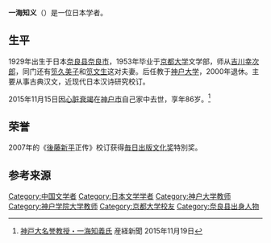 '''一海知义'''（{{bd|1929年|5月15日|2015年|11月15日}}）是一位日本学者。

== 生平 ==
1929年出生于日本[[奈良县|奈良县]][[奈良市|奈良市]]，1953年毕业于[[京都大学|京都大学]]文学部，师从[[吉川幸次郎|吉川幸次郎]]，同门还有[[笕久美子|笕久美子]]和[[笕文生|笕文生]]这对夫妻。后任教于[[神户大学|神户大学]]，2000年退休。主要从事古典汉文，近现代日本汉诗研究校订。

2015年11月15日因[[心脏衰竭|心脏衰竭]]在[[神户市|神户市]]自己家中去世，享年86岁。<ref>[http://www.sankei.com/west/news/151119/wst1511190063-n1.html 神戸大名誉教授・一海知義氏] {{Wayback|url=http://www.sankei.com/west/news/151119/wst1511190063-n1.html |date=20151119210813 }} 産経新聞 2015年11月19日</ref>

==荣誉==
2007年的《[[後藤新平|後藤新平]]正传》校订获得[[毎日出版文化奖|毎日出版文化奖]]特別奖。

== 参考来源==
{{Reflist}}

{{DEFAULTSORT:Itsuka Tomoyoshi}}
[[Category:中国文学者|Category:中国文学者]]
[[Category:日本文学学者|Category:日本文学学者]]
[[Category:神户大学教师|Category:神户大学教师]]
[[Category:神户学院大学教师|Category:神户学院大学教师]]
[[Category:京都大学校友|Category:京都大学校友]]
[[Category:奈良县出身人物|Category:奈良县出身人物]]